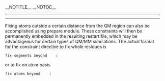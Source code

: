 __NOTITLE__
__NOTOC__
----
{{template:QMMM_Restart_and_Topology_Files_Links}}
----
Fixing atoms outside a certain distance from the QM region can also be accomplished using prepare module. These constraints will then be permanently embedded in the resulting restart file, which may be advantageous for certain types of QM/MM simulations. The actual format for the constraint directive to fix whole residues is
 fix segments beyond  <real radius>  <integer residue number>:<string atom name>
or to fix on atom basis

 fix atoms beyond  <real radius>  <integer residue number>:<string atom name>

{{:qmmm_prepare_fix_example}}

